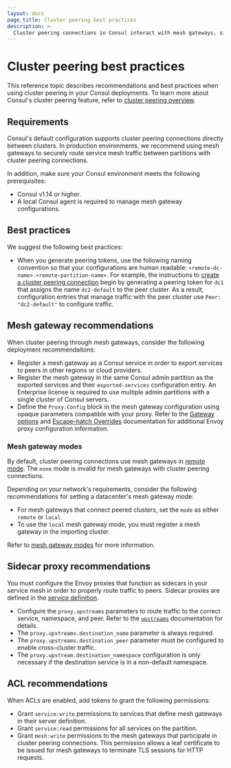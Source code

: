```yaml
---
layout: docs
page_title: Cluster peering best practices 
description: >- 
  Cluster peering connections in Consul interact with mesh gateways, sidecar proxies, exported services, and ACLs. Learn about the configuration requirements for these components.
---
```


# Cluster peering best practices

This reference topic describes recommendations and best practices when using cluster peering in your Consul deployments. To learn more about Consul's cluster peering feature, refer to [cluster peering overview](/consul/docs/connect/cluster-peering).

## Requirements

Consul's default configuration supports cluster peering connections directly between clusters. In production environments, we recommend using mesh gateways to securely route service mesh traffic between partitions with cluster peering connections.

In addition, make sure your Consul environment meets the following prerequisites:

- Consul v1.14 or higher.
- A local Consul agent is required to manage mesh gateway configurations.

## Best practices

We suggest the following best practices:

- When you generate peering tokens, use the following naming convention so that your configurations are human readable: `<remote-dc-name>.<remote-partition-name>`. For example, the instructions to [create a cluster peering connection](/consul/docs/connect/cluster-peering/usage) begin by generating a peering token for `dc1` that assigns the name `dc2-default` to the peer cluster. As a result, configuration entries that manage traffic with the peer cluster use `Peer: "dc2-default"` to configure traffic.

## Mesh gateway recommendations

When cluster peering through mesh gateways, consider the following deployment recommendaitons:

- Register a mesh gateway as a Consul service in order to export services to peers in other regions or cloud providers.
- Register the mesh gateway in the same Consul admin partition as the exported services and their `exported-services` configuration entry. An Enterprise license is required to use multiple admin partitions with a single cluster of Consul servers.
- Define the `Proxy.Config` block in the mesh gateway configuration using opaque parameters compatible with your proxy. Refer to the [Gateway options](/consul/docs/connect/proxies/envoy#gateway-options) and [Escape-hatch Overrides](/consul/docs/connect/proxies/envoy#escape-hatch-overrides) documentation for additional Envoy proxy configuration information.

### Mesh gateway modes

By default, cluster peering connections use mesh gateways in [remote mode](/consul/docs/connect/gateways/mesh-gateway/service-to-service-traffic-wan-datacenters#remote). The `none` mode is invalid for mesh gateways with cluster peering connections.

Depending on your network's requirements, consider the following recommendations for setting a datacenter's mesh gateway mode:

- For mesh gateways that connect peered clusters, set the `mode` as either `remote` or `local`.
- To use the `local` mesh gateway mode, you must register a mesh gateway in the importing cluster.

Refer to [mesh gateway modes](/consul/docs/connect/gateways/mesh-gateway#modes) for more information.

## Sidecar proxy recommendations

You must configure the Envoy proxies that function as sidecars in your service mesh in order to properly route traffic to peers. Sidecar proxies are defined in the [service definition](/consul/docs/services/usage/define-services).

- Configure the `proxy.upstreams` parameters to route traffic to the correct service, namespace, and peer. Refer to the [`upstreams`](/consul/docs/connect/proxies/proxy-config-reference#upstream-configuration-reference) documentation for details.
- The `proxy.upstreams.destination_name` parameter is always required.
- The `proxy.upstreams.destination_peer` parameter must be configured to enable cross-cluster traffic.
- The `proxy.upstream.destination_namespace` configuration is only necessary if the destination service is in a non-default namespace.

## ACL recommendations

When ACLs are enabled, add tokens to grant the following permissions:

- Grant `service:write` permissions to services that define mesh gateways in their server definition.
- Grant `service:read` permissions for all services on the partition.
- Grant `mesh:write` permissions to the mesh gateways that participate in cluster peering connections. This permission allows a leaf certificate to be issued for mesh gateways to terminate TLS sessions for HTTP requests.